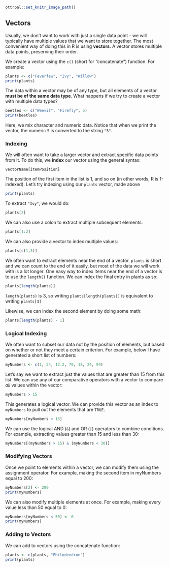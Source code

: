 ```r
ottrpal::set_knitr_image_path()
```

## Vectors

Usually, we don't want to work with just a single data point - we will typically have multiple values that we want to store together. The most convenient way of doing this in R is using **vectors**. A vector stores multiple data points, preserving their order. 

We create a vector using the `c()` (short for "concatenate") function. For example: 

```r
plants <- c("Feverfew", "Ivy", "Willow")
print(plants)
```

The data within a vector may be of any type, but all elements of a vector **must be of the same data type**. What happens if we try to create a vector with multiple data types? 

```r
beetles <- c("Weevil", "Firefly", 5)
print(beetles)
```

Here, we mix character and numeric data. Notice that when we print the vector, the numeric `5` is converted to the string `"5"`.

### Indexing

We will often want to take a larger vector and extract specific data points from it. To do this, we **index** our vector using the general syntax: 

`vectorName[itemPosition]`

The position of the first item in the list is 1, and so on (in other words, R is 1-indexed). Let's try indexing using our `plants` vector, made above

```r
print(plants)
```

To extract `"Ivy"`, we would do:

```r
plants[2]
```

We can also use a colon to extract multiple subsequent elements:

```r
plants[1:2]
```

We can also provide a vector to index multiple values:

```r
plants[c(1,3)]
```

We often want to extract elements near the end of a vector. `plants` is short and we can count to the end of it easily, but most of the data we will work with is a lot longer. One easy way to index items near the end of a vector is to use the `length()` function. We can index the final entry in plants as so:

```r
plants[length(plants)]
```

`length(plants)` is 3, so writing `plants[length(plants)]` is equivalent to writing `plants[3]`

Likewise, we can index the second element by doing some math: 

```r
plants[length(plants) - 1]
```

### Logical Indexing

We often want to subset our data not by the position of elements, but based on whether or not they meet a certain criterion. For example, below I have generated a short list of numbers:

```r
myNumbers <- c(1, 54, 12.2, 70, 18, 24, 94)
```

Let's say we want to extract just the values that are greater than 15 from this list. We can use any of our comparative operators with a vector to compare *all* values within the vector:

```r
myNumbers > 15
```

This generates a logical vector. We can provide this vector as an index to `myNumbers` to pull out the elements that are `TRUE`.

```r
myNumbers[myNumbers > 15]
```

We can use the logical AND (`&`) and OR (`|`) operators to combine conditions. For example, extracting values greater than 15 and less than 30: 

```r
myNumbers[(myNumbers > 15) & (myNumbers < 30)]
```

### Modifying Vectors

Once we point to elements within a vector, we can modify them using the assignment operator. For example, making the second item in myNumbers equal to 200:

```r
myNumbers[2] <- 200
print(myNumbers)
```

We can also modify multiple elements at once. For example, making every value less than 50 equal to 0:

```r
myNumbers[myNumbers < 50] <- 0
print(myNumbers)
```

### Adding to Vectors

We can add to vectors using the concatenate function: 

```r
plants <- c(plants, "Philodendron")
print(plants)
```


